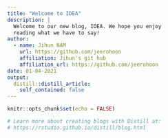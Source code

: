 ```yaml
---
title: "Welcome to IDEA"
description: |
  Welcome to our new blog, IDEA. We hope you enjoy 
  reading what we have to say!
author:
  - name: Jihun NAM
    url: https://github.com/jeerohoon
    affiliation: Jihun's git hub
    affiliation_url: https://github.com/jeerohoon
date: 01-04-2021
output:
  distill::distill_article:
    self_contained: false
---
```


```r
knitr::opts_chunk$set(echo = FALSE)

# Learn more about creating blogs with Distill at:
# https://rstudio.github.io/distill/blog.html

```



